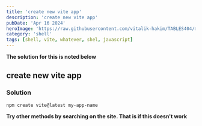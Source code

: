 ```yaml
---
title: 'create new vite app'
description: 'create new vite app'
pubDate: 'Apr 16 2024'
heroImage: 'https://raw.githubusercontent.com/vitalik-hakim/TABLES404/main/error_b/SHELL.jpg'
category: 'shell'
tags: [shell, vite, whatever, shel, javascript]
---
```


**The solution for this is noted below**

## create new vite app

### Solution

```shell
npm create vite@latest my-app-name
```

**Try other methods by searching on the site. That is if this doesn't work**
